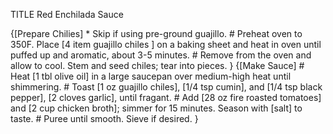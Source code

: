 TITLE Red Enchilada Sauce

{[Prepare Chilies]
* Skip if using pre-ground guajillo.
# Preheat oven to 350F. Place [4 item guajillo chiles ] on a baking sheet and heat in oven until puffed up and aromatic, about 3-5 minutes.
# Remove from the oven and allow to cool. Stem and seed chiles; tear into pieces.
}
{[Make Sauce]
# Heat [1 tbl olive oil] in a large saucepan over medium-high heat until shimmering.
# Toast [1 oz guajillo chiles], [1/4 tsp cumin], and [1/4 tsp black pepper], [2 cloves garlic], until fragant.
# Add [28 oz fire roasted tomatoes] and [2 cup chicken broth]; simmer for 15 minutes. Season with [salt] to taste.
# Puree until smooth. Sieve if desired.
}
